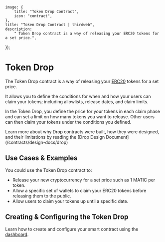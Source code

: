 
	image: {
		title: "Token Drop Contract",
		icon: "contract",
	},
	title: "Token Drop Contract | thirdweb",
	description:
		" Token Drop contract is a way of releasing your ERC20 tokens for a set price.",
});

# Token Drop

The Token Drop contract is a way of releasing your <a href="https://eips.ethereum.org/EIPS/eip-20">ERC20</a>
tokens for a set price.

It allows you to define the conditions for when and how your users can claim
your tokens; including allowlists, release dates, and claim limits.

In the Token Drop, you define the price for your tokens in each claim phase and can set a
limit on how many tokens you want to release. Other users can then claim your tokens under
the conditions you defined.

<Callout title="Drop Design" variant="info">
	Learn more about why Drop contracts were built, how they were designed, and
	their limitations by reading the [Drop Design
	Document](/contracts/design-docs/drop)
</Callout>

## Use Cases & Examples

You could use the Token Drop contract to:

- Release your new cryptocurrency for a set price such as 1 MATIC per token.
- Allow a specific set of wallets to claim your ERC20 tokens before releasing them to the public.
- Allow users to claim your tokens up until a specific date.

## Creating & Configuring the Token Drop

Learn how to create and configure your smart contract using the [dashboard](https://thirdweb.com/team).
